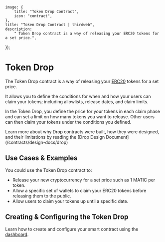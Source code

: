 
	image: {
		title: "Token Drop Contract",
		icon: "contract",
	},
	title: "Token Drop Contract | thirdweb",
	description:
		" Token Drop contract is a way of releasing your ERC20 tokens for a set price.",
});

# Token Drop

The Token Drop contract is a way of releasing your <a href="https://eips.ethereum.org/EIPS/eip-20">ERC20</a>
tokens for a set price.

It allows you to define the conditions for when and how your users can claim
your tokens; including allowlists, release dates, and claim limits.

In the Token Drop, you define the price for your tokens in each claim phase and can set a
limit on how many tokens you want to release. Other users can then claim your tokens under
the conditions you defined.

<Callout title="Drop Design" variant="info">
	Learn more about why Drop contracts were built, how they were designed, and
	their limitations by reading the [Drop Design
	Document](/contracts/design-docs/drop)
</Callout>

## Use Cases & Examples

You could use the Token Drop contract to:

- Release your new cryptocurrency for a set price such as 1 MATIC per token.
- Allow a specific set of wallets to claim your ERC20 tokens before releasing them to the public.
- Allow users to claim your tokens up until a specific date.

## Creating & Configuring the Token Drop

Learn how to create and configure your smart contract using the [dashboard](https://thirdweb.com/team).
